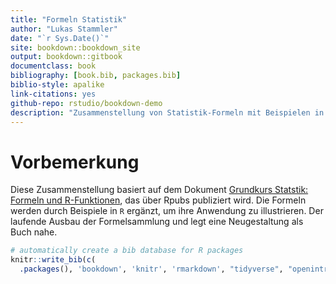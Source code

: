 ```yaml
--- 
title: "Formeln Statistik"
author: "Lukas Stammler"
date: "`r Sys.Date()`"
site: bookdown::bookdown_site
output: bookdown::gitbook
documentclass: book
bibliography: [book.bib, packages.bib]
biblio-style: apalike
link-citations: yes
github-repo: rstudio/bookdown-demo
description: "Zusammenstellung von Statistik-Formeln mit Beispielen in R für einen Grundkurs Statistik"
---
```


# Vorbemerkung

Diese Zusammenstellung basiert auf dem Dokument [Grundkurs Statstik: Formeln und R-Funktionen](https://rpubs.com/stammler/851041), das über Rpubs publiziert wird. 
Die Formeln werden durch Beispiele in `R` ergänzt, um ihre Anwendung zu illustrieren. 
Der laufende Ausbau der Formelsammlung und  legt eine Neugestaltung als Buch nahe. 




```r
# automatically create a bib database for R packages
knitr::write_bib(c(
  .packages(), 'bookdown', 'knitr', 'rmarkdown', "tidyverse", "openintro", "ggplot2"), 'packages.bib')
```
